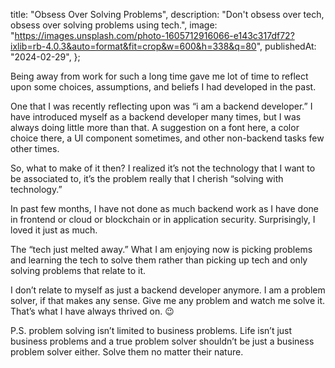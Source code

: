   title: "Obsess Over Solving Problems",
  description:
    "Don't obsess over tech, obsess over solving problems using tech.",
  image:
    "https://images.unsplash.com/photo-1605712916066-e143c317df72?ixlib=rb-4.0.3&auto=format&fit=crop&w=600&h=338&q=80",
  publishedAt: "2024-02-29",
};

Being away from work for such a long time gave me lot of time to reflect upon some choices, assumptions, and beliefs I had developed in the past.

One that I was recently reflecting upon was “i am a backend developer.” I have introduced myself as a backend developer many times, but I was always doing little more than that. A suggestion on a font here, a color choice there, a UI component sometimes, and other non-backend tasks few other times.

So, what to make of it then? I realized it’s not the technology that I want to be associated to, it’s the problem really that I cherish “solving with technology.”

In past few months, I have not done as much backend work as I have done in frontend or cloud or blockchain or in application security. Surprisingly, I loved it just as much.

The “tech just melted away.” What I am enjoying now is picking problems and learning the tech to solve them rather than picking up tech and only solving problems that relate to it.

I don’t relate to myself as just a backend developer anymore. I am a problem solver, if that makes any sense. Give me any problem and watch me solve it. That’s what I have always thrived on. 😉

P.S. problem solving isn’t limited to business problems. Life isn’t just business problems and a true problem solver shouldn’t be just a business problem solver either. Solve them no matter their nature.
